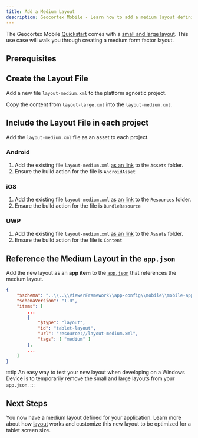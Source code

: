 ```yaml
---
title: Add a Medium Layout
description: Geocortex Mobile - Learn how to add a medium layout definition for tablets.
---
```



The Geocortex Mobile [Quickstart](sdk-getting-started.mdx) comes with a [small and large layout](configuration-layout.mdx#device-form-factors). This use case will walk you through creating a medium form factor layout.

## Prerequisites

<QuickstartPrereqsSnippet />

## Create the Layout File

Add a new file `layout-medium.xml` to the platform agnostic project.

Copy the content from `layout-large.xml` into the `layout-medium.xml`.

## Include the Layout File in each project

Add the `layout-medium.xml` file as an asset to each project.

### Android

1. Add the existing file `layout-medium.xml` [as an link](https://jeremybytes.blogspot.com/2019/07/linking-files-in-visual-studio.html) to the `Assets` folder.
2. Ensure the build action for the file is `AndroidAsset`

### iOS

1. Add the existing file `layout-medium.xml` [as an link](https://jeremybytes.blogspot.com/2019/07/linking-files-in-visual-studio.html) to the `Resources` folder.
2. Ensure the build action for the file is `BundleResource`

### UWP

1. Add the existing file `layout-medium.xml` [as an link](https://jeremybytes.blogspot.com/2019/07/linking-files-in-visual-studio.html) to the `Assets` folder.
2. Ensure the build action for the file is `Content`

## Reference the Medium Layout in the `app.json`

Add the new layout as an **app item** to the [`app.json`](sdk-edit-layout-app-config.mdx) that references the medium layout.

```json
{
    "$schema": "..\\..\\ViewerFramework\\app-config\\mobile\\mobile-app-config.schema.json",
    "schemaVersion": "1.0",
    "items": [
        ...
        {
            "$type": "layout",
            "id": "tablet-layout",
            "url": "resource://layout-medium.xml",
            "tags": [ "medium" ]
        },
        ...
    ]
}
```

:::tip
An easy way to test your new layout when developing on a Windows Device is to temporarily remove the small and large layouts from your `app.json`.
:::

## Next Steps

You now have a medium layout defined for your application. Learn more about how [layout](configuration-layout.mdx) works and customize this new layout to be optimized for a tablet screen size.
